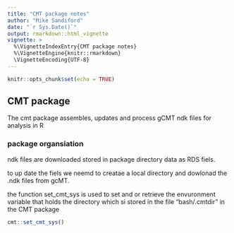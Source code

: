 ```yaml
---
title: "CMT package notes"
author: "Mike Sandiford"
date: "`r Sys.Date()`"
output: rmarkdown::html_vignette
vignette: >
  %\VignetteIndexEntry{CMT package notes}
  %\VignetteEngine{knitr::rmarkdown}
  \VignetteEncoding{UTF-8}
---
```

```r

knitr::opts_chunk$set(echo = TRUE)
```

## CMT package

The cmt package  assembles, updates and process gCMT ndk files for analysis in R

### package organsiation

ndk  files are downloaded  stored in package directory data as RDS fiels.

to up date the fiels we neemd to creatae a local directory and dowlonad the .ndk files from gcMT.

the  function set_cmt_sys is used to set and or retrieve the envuronment variable that holds the directory which si stored in the file "bash/.cmtdir" in the CMT package 
```r
cmt::set_cmt_sys()
```

<!-- ## Including Plots -->

<!-- You can also embed plots, for example: -->

<!-- ```{r pressure, echo=FALSE} -->
<!-- plot(pressure) -->
<!-- ``` -->

<!-- Note that the `echo = FALSE` parameter was added to the code chunk to prevent printing of the R code that generated the plot. -->
